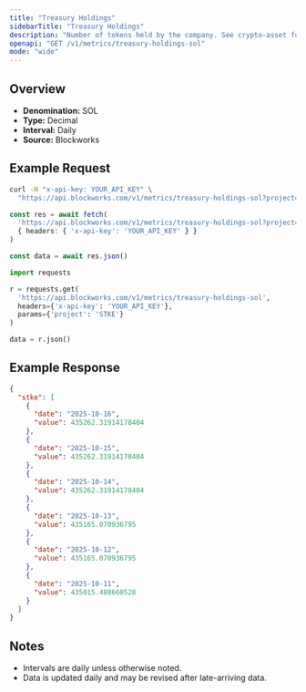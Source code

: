 ```yaml
---
title: "Treasury Holdings"
sidebarTitle: "Treasury Holdings"
description: "Number of tokens held by the company. See crypto-asset for asset indicator"
openapi: "GET /v1/metrics/treasury-holdings-sol"
mode: "wide"
---
```


## Overview

- **Denomination:** SOL
- **Type:** Decimal
- **Interval:** Daily
- **Source:** Blockworks

## Example Request

<CodeGroup>

```bash cURL
curl -H "x-api-key: YOUR_API_KEY" \
  "https://api.blockworks.com/v1/metrics/treasury-holdings-sol?project=STKE"
```

```typescript TypeScript
const res = await fetch(
  'https://api.blockworks.com/v1/metrics/treasury-holdings-sol?project=STKE',
  { headers: { 'x-api-key': 'YOUR_API_KEY' } }
)

const data = await res.json()
```

```python Python
import requests

r = requests.get(
  'https://api.blockworks.com/v1/metrics/treasury-holdings-sol',
  headers={'x-api-key': 'YOUR_API_KEY'},
  params={'project': 'STKE'}
)

data = r.json()
```

</CodeGroup>

## Example Response

```json
{
  "stke": [
    {
      "date": "2025-10-16",
      "value": 435262.31914178404
    },
    {
      "date": "2025-10-15",
      "value": 435262.31914178404
    },
    {
      "date": "2025-10-14",
      "value": 435262.31914178404
    },
    {
      "date": "2025-10-13",
      "value": 435165.070936795
    },
    {
      "date": "2025-10-12",
      "value": 435165.070936795
    },
    {
      "date": "2025-10-11",
      "value": 435015.488660528
    }
  ]
}
```

## Notes
- Intervals are daily unless otherwise noted.
- Data is updated daily and may be revised after late-arriving data.